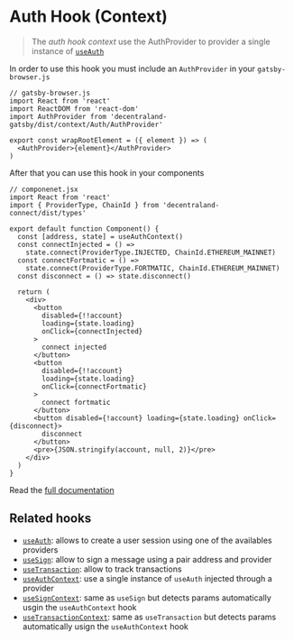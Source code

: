 
<Meta title="Context/Auth/useAuthContext" />

# Auth Hook (Context)

> The _auth hook context_ use the AuthProvider to provider a single instance of [`useAuth`](./?path=/story/hooks-useauth--page)

In order to use this hook you must include an `AuthProvider` in your `gatsby-browser.js`

```tsx dark=true
// gatsby-browser.js
import React from 'react'
import ReactDOM from 'react-dom'
import AuthProvider from 'decentraland-gatsby/dist/context/Auth/AuthProvider'

export const wrapRootElement = ({ element }) => (
  <AuthProvider>{element}</AuthProvider>
)
```

After that you can use this hook in your components

```tsx dark=true
// componenet.jsx
import React from 'react'
import { ProviderType, ChainId } from 'decentraland-connect/dist/types'

export default function Component() {
  const [address, state] = useAuthContext()
  const connectInjected = () =>
    state.connect(ProviderType.INJECTED, ChainId.ETHEREUM_MAINNET)
  const connectFortmatic = () =>
    state.connect(ProviderType.FORTMATIC, ChainId.ETHEREUM_MAINNET)
  const disconnect = () => state.disconnect()

  return (
    <div>
      <button
        disabled={!!account}
        loading={state.loading}
        onClick={connectInjected}
      >
        connect injected
      </button>
      <button
        disabled={!!account}
        loading={state.loading}
        onClick={connectFortmatic}
      >
        connect fortmatic
      </button>
      <button disabled={!account} loading={state.loading} onClick={disconnect}>
        disconnect
      </button>
      <pre>{JSON.stringify(account, null, 2)}</pre>
    </div>
  )
}
```

Read the [full documentation](./?path=/story/hooks-useauth--page)

## Related hooks

- [`useAuth`](./?path=/story/hooks-useauth--page): allows to create a user session using one of the availables providers
- [`useSign`](./?path=/story/hooks-usesign--page): allow to sign a message using a pair address and provider
- [`useTransaction`](./?path=/story/hooks-usetransaction--page): allow to track transactions
- [`useAuthContext`](./?path=/story/context-auth-useauthcontext--page): use a single instance of `useAuth` injected through a provider
- [`useSignContext`](./?path=/story/context-auth-usesigncontext--page): same as `useSign` but detects params automatically usgin the `useAuthContext` hook
- [`useTransactionContext`](./?path=/story/context-auth-usetransactioncontext--page): same as `useTransaction` but detects params automatically usign the `useAuthContext` hook
